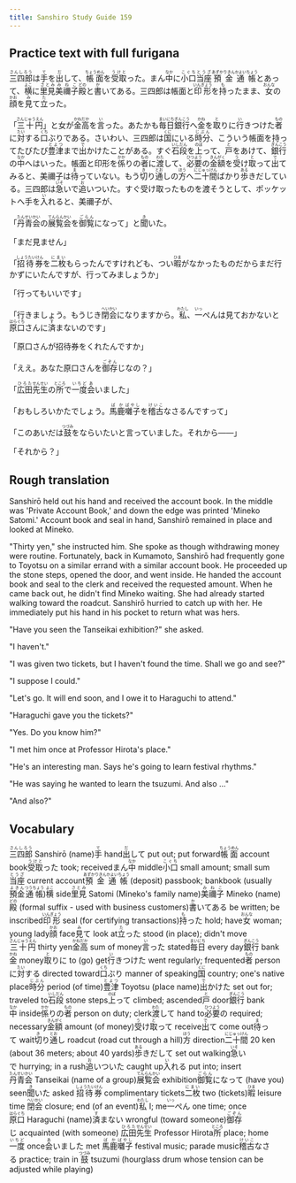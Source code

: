 ```yaml
---
title: Sanshiro Study Guide 159
---
```


## Practice text with full furigana

<p>
<ruby><rb>三四郎</rb><rt>さんしろう</rt></ruby>は<ruby><rb>手</rb><rt>て</rt></ruby>を<ruby><rb>出</rb><rt>だ</rt></ruby>して、<ruby><rb>帳面</rb><rt>ちょうめん</rt></ruby>を<ruby><rb>受取</rb><rt>うけと</rt></ruby>った。まん<ruby><rb>中</rb><rt>なか</rt></ruby>に<ruby><rb>小口</rb><rt>こぐち</rt></ruby><ruby><rb>当座</rb><rt>とうざ</rt></ruby><ruby><rb>預金</rb><rt>あずかりきん</rt></ruby><ruby><rb>通帳</rb><rt>かよいちょう</rt></ruby>とあって、<ruby><rb>横</rb><rt>よこ</rt></ruby>に<ruby><rb>里見</rb><rt>さとみ</rt></ruby><ruby><rb>美禰子</rb><rt>みねこ</rt></ruby><ruby><rb>殿</rb><rt>どの</rt></ruby>と<ruby><rb>書</rb><rt>か</rt></ruby>いてある。三四郎は帳面と<ruby><rb>印形</rb><rt>いんぎょう</rt></ruby>を<ruby><rb>持</rb><rt>も</rt></ruby>ったまま、<ruby><rb>女</rb><rt>おんな</rt></ruby>の<ruby><rb>顔</rb><rt>かお</rt></ruby>を<ruby><rb>見</rb><rt>み</rt></ruby>て<ruby><rb>立</rb><rt>た</rt></ruby>った。
</p>

<p>
「<ruby><rb>三十円</rb><rt>さんじゅうえん</rt></ruby>」と女が<ruby><rb>金高</rb><rt>かねだか</rt></ruby>を<ruby><rb>言</rb><rt>い</rt></ruby>った。あたかも<ruby><rb>毎日</rb><rt>まいにち</rt></ruby><ruby><rb>銀行</rb><rt>ぎんこう</rt></ruby>へ<ruby><rb>金</rb><rt>かね</rt></ruby>を<ruby><rb>取</rb><rt>と</rt></ruby>りに<ruby><rb>行</rb><rt>い</rt></ruby>きつけた<ruby><rb>者</rb><rt>もの</rt></ruby>に<ruby><rb>対</rb><rt>たい</rt></ruby>する<ruby><rb>口</rb><rt>くち</rt></ruby>ぶりである。さいわい、三四郎は<ruby><rb>国</rb><rt>くに</rt></ruby>にいる<ruby><rb>時分</rb><rt>じぶん</rt></ruby>、こういう帳面を持ってたびたび<ruby><rb>豊津</rb><rt>とよつ</rt></ruby>まで<ruby><rb>出</rb><rt>で</rt></ruby>かけたことがある。すぐ<ruby><rb>石段</rb><rt>いしだん</rt></ruby>を<ruby><rb>上</rb><rt>のぼ</rt></ruby>って、<ruby><rb>戸</rb><rt>と</rt></ruby>をあけて、<ruby><rb>銀行</rb><rt>ぎんこう</rt></ruby>の<ruby><rb>中</rb><rt>なか</rt></ruby>へはいった。帳面と印形を<ruby><rb>係</rb><rt>かか</rt></ruby>りの<ruby><rb>者</rb><rt>もの</rt></ruby>に<ruby><rb>渡</rb><rt>わた</rt></ruby>して、<ruby><rb>必要</rb><rt>ひつよう</rt></ruby>の<ruby><rb>金額</rb><rt>きんがく</rt></ruby>を<ruby><rb>受</rb><rt>う</rt></ruby>け<ruby><rb>取</rb><rt>と</rt></ruby>って<ruby><rb>出</rb><rt>で</rt></ruby>てみると、美禰子は<ruby><rb>待</rb><rt>ま</rt></ruby>っていない。もう<ruby><rb>切</rb><rt>き</rt></ruby>り<ruby><rb>通</rb><rt>とお</rt></ruby>しの<ruby><rb>方</rb><rt>ほう</rt></ruby>へ<ruby><rb>二十間</rb><rt>にじゅっけん</rt></ruby>ばかり<ruby><rb>歩</rb><rt>ある</rt></ruby>きだしている。三四郎は<ruby><rb>急</rb><rt>いそ</rt></ruby>いで<ruby><rb>追</rb><rt>お</rt></ruby>いついた。すぐ受け取ったものを渡そうとして、ポッケットへ手を<ruby><rb>入</rb><rt>い</rt></ruby>れると、美禰子が、
</p>

<p>
「<ruby><rb>丹青会</rb><rt>たんせいかい</rt></ruby>の<ruby><rb>展覧会</rb><rt>てんらんかい</rt></ruby>を<ruby><rb>御覧</rb><rt>ごらん</rt></ruby>になって」と<ruby><rb>聞</rb><rt>き</rt></ruby>いた。
</p>

<p>「まだ見ません」</p>
<p>
「<ruby><rb>招待券</rb><rt>しょうたいけん</rt></ruby>を<ruby><rb>二枚</rb><rt>にまい</rt></ruby>もらったんですけれども、つい<ruby><rb>暇</rb><rt>ひま</rt></ruby>がなかったものだからまだ行かずにいたんですが、行ってみましょうか」
</p>

<p>「行ってもいいです」</p>
<p>
「行きましょう。もうじき<ruby><rb>閉会</rb><rt>へいかい</rt></ruby>になりますから。<ruby><rb>私</rb><rt>わたし</rt></ruby>、<ruby><rb>一</rb><rt>いっ</rt></ruby>ぺんは見ておかないと<ruby><rb>原口</rb><rt>はらぐち</rt></ruby>さんに<ruby><rb>済</rb><rt>す</rt></ruby>まないのです」
</p>

<p>「原口さんが招待券をくれたんですか」</p>
<p>
「ええ。あなた原口さんを<ruby><rb>御存</rb><rt>ごぞん</rt></ruby>じなの？」
</p>

<p>
「<ruby><rb>広田</rb><rt>ひろた</rt></ruby><ruby><rb>先生</rb><rt>せんせい</rt></ruby>の<ruby><rb>所</rb><rt>ところ</rt></ruby>で<ruby><rb>一度</rb><rt>いちど</rt></ruby><ruby><rb>会</rb><rt>あ</rt></ruby>いました」
</p>

<p>
「おもしろいかたでしょう。<ruby><rb>馬鹿</rb><rt>ばか</rt></ruby><ruby><rb>囃子</rb><rt>ばやし</rt></ruby>を<ruby><rb>稽古</rb><rt>けいこ</rt></ruby>なさるんですって」
</p>

<p>
「このあいだは<ruby><rb>鼓</rb><rt>つづみ</rt></ruby>をならいたいと言っていました。それから――」
</p>

<p>「それから？」</p>

## Rough translation

Sanshirō held out his hand and received the account book. In the middle was 'Private Account Book,' and down the edge was printed 'Mineko Satomi.' Account book and seal in hand, Sanshirō remained in place and looked at Mineko. 

"Thirty yen," she instructed him. She spoke as though withdrawing money were routine. Fortunately, back in Kumamoto, Sanshirō had frequently gone to Toyotsu on a similar errand with a similar account book. He proceeded up the stone steps, opened the door, and went inside. He handed the account book and seal to the clerk and received the requested amount. When he came back out, he didn't find Mineko waiting. She had already started walking toward the roadcut. Sanshirō hurried to catch up with her. He immediately put his hand in his pocket to return what was hers.

"Have you seen the Tanseikai exhibition?" she asked.

"I haven't."

"I was given two tickets, but I haven't found the time. Shall we go and see?"

"I suppose I could."

"Let's go. It will end soon, and I owe it to Haraguchi to attend."

"Haraguchi gave you the tickets?"

"Yes. Do you know him?"

"I met him once at Professor Hirota's place."

"He's an interesting man. Says he's going to learn festival rhythms."

"He was saying he wanted to learn the tsuzumi. And also ..."

"And also?"                  


## Vocabulary

<p>
<span class="vocabstudy"><ruby><rb>三四郎</rb><rt>さんしろう</rt></ruby>&nbsp;Sanshirō (name)</span><span class="vocabstudy"><ruby><rb>手</rb><rt>て</rt></ruby>&nbsp;hand</span><span class="vocabstudy"><ruby><rb>出</rb><rt>だ</rt></ruby>して&nbsp;put out; put forward</span><span class="vocabstudy"><ruby><rb>帳面</rb><rt>ちょうめん</rt></ruby>&nbsp;account book</span><span class="vocabstudy"><ruby><rb>受取</rb><rt>うけと</rt></ruby>った&nbsp;took; received</span><span class="vocabstudy">まん<ruby><rb>中</rb><rt>なか</rt></ruby>&nbsp;middle</span><span class="vocabstudy"><ruby><rb>小口</rb><rt>こぐち</rt></ruby>&nbsp;small amount; small sum</span><span class="vocabstudy"><ruby><rb>当座</rb><rt>とうざ</rt></ruby>&nbsp;current account</span><span class="vocabstudy"><ruby><rb>預金</rb><rt>あずかりきん</rt></ruby><ruby><rb>通帳</rb><rt>かよいちょう</rt></ruby>&nbsp;(deposit) passbook; bankbook (usually <ruby><rb>預金</rb><rt>よきん</rt></ruby><ruby><rb>通帳</rb><rt>つうちょう</rt></ruby>)</span><span class="vocabstudy"><ruby><rb>横</rb><rt>よこ</rt></ruby>&nbsp;side</span><span class="vocabstudy"><ruby><rb>里見</rb><rt>さとみ</rt></ruby>&nbsp;Satomi (Mineko's family name)</span><span class="vocabstudy"><ruby><rb>美禰子</rb><rt>みねこ</rt></ruby>&nbsp;Mineko (name)</span><span class="vocabstudy"><ruby><rb>殿</rb><rt>どの</rt></ruby>&nbsp;(formal suffix - used with business customers)</span><span class="vocabstudy"><ruby><rb>書</rb><rt>か</rt></ruby>いてある&nbsp;be written; be inscribed</span><span class="vocabstudy"><ruby><rb>印形</rb><rt>いんぎょう</rt></ruby>&nbsp;seal (for certifying transactions)</span><span class="vocabstudy"><ruby><rb>持</rb><rt>も</rt></ruby>った&nbsp;hold; have</span><span class="vocabstudy"><ruby><rb>女</rb><rt>おんな</rt></ruby>&nbsp;woman; young lady</span><span class="vocabstudy"><ruby><rb>顔</rb><rt>かお</rt></ruby>&nbsp;face</span><span class="vocabstudy"><ruby><rb>見</rb><rt>み</rt></ruby>て&nbsp;look at</span><span class="vocabstudy"><ruby><rb>立</rb><rt>た</rt></ruby>った&nbsp;stood (in place); didn't move</span>
<span class="vocabstudy"><ruby><rb>三十円</rb><rt>さんじゅうえん</rt></ruby>&nbsp;thirty yen</span><span class="vocabstudy"><ruby><rb>金高</rb><rt>かねだか</rt></ruby>&nbsp;sum of money</span><span class="vocabstudy"><ruby><rb>言</rb><rt>い</rt></ruby>った&nbsp;stated</span><span class="vocabstudy"><ruby><rb>毎日</rb><rt>まいにち</rt></ruby>&nbsp;every day</span><span class="vocabstudy"><ruby><rb>銀行</rb><rt>ぎんこう</rt></ruby>&nbsp;bank</span><span class="vocabstudy"><ruby><rb>金</rb><rt>かね</rt></ruby>&nbsp;money</span><span class="vocabstudy"><ruby><rb>取</rb><rt>と</rt></ruby>りに&nbsp;to (go) get</span><span class="vocabstudy"><ruby><rb>行</rb><rt>い</rt></ruby>きつけた&nbsp;went regularly; frequented</span><span class="vocabstudy"><ruby><rb>者</rb><rt>もの</rt></ruby>&nbsp;person</span><span class="vocabstudy">に<ruby><rb>対</rb><rt>たい</rt></ruby>する&nbsp;directed toward</span><span class="vocabstudy"><ruby><rb>口</rb><rt>くち</rt></ruby>ぶり&nbsp;manner of speaking</span><span class="vocabstudy"><ruby><rb>国</rb><rt>くに</rt></ruby>&nbsp;country; one's native place</span><span class="vocabstudy"><ruby><rb>時分</rb><rt>じぶん</rt></ruby>&nbsp;period (of time)</span><span class="vocabstudy"><ruby><rb>豊津</rb><rt>とよつ</rt></ruby>&nbsp;Toyotsu (place name)</span><span class="vocabstudy"><ruby><rb>出</rb><rt>で</rt></ruby>かけた&nbsp;set out for; traveled to</span><span class="vocabstudy"><ruby><rb>石段</rb><rt>いしだん</rt></ruby>&nbsp;stone steps</span><span class="vocabstudy"><ruby><rb>上</rb><rt>のぼ</rt></ruby>って&nbsp;climbed; ascended</span><span class="vocabstudy"><ruby><rb>戸</rb><rt>と</rt></ruby>&nbsp;door</span><span class="vocabstudy"><ruby><rb>銀行</rb><rt>ぎんこう</rt></ruby>&nbsp;bank</span><span class="vocabstudy"><ruby><rb>中</rb><rt>なか</rt></ruby>&nbsp;inside</span><span class="vocabstudy"><ruby><rb>係</rb><rt>かか</rt></ruby>りの<ruby><rb>者</rb><rt>もの</rt></ruby>&nbsp;person on duty; clerk</span><span class="vocabstudy"><ruby><rb>渡</rb><rt>わた</rt></ruby>して&nbsp;hand to</span><span class="vocabstudy"><ruby><rb>必要</rb><rt>ひつよう</rt></ruby>の&nbsp;required; necessary</span><span class="vocabstudy"><ruby><rb>金額</rb><rt>きんがく</rt></ruby>&nbsp;amount (of money)</span><span class="vocabstudy"><ruby><rb>受</rb><rt>う</rt></ruby>け<ruby><rb>取</rb><rt>と</rt></ruby>って&nbsp;receive</span><span class="vocabstudy"><ruby><rb>出</rb><rt>で</rt></ruby>て&nbsp;come out</span><span class="vocabstudy"><ruby><rb>待</rb><rt>ま</rt></ruby>って&nbsp;wait</span><span class="vocabstudy"><ruby><rb>切</rb><rt>き</rt></ruby>り<ruby><rb>通</rb><rt>とお</rt></ruby>し&nbsp;roadcut (road cut through a hill)</span><span class="vocabstudy"><ruby><rb>方</rb><rt>ほう</rt></ruby>&nbsp;direction</span><span class="vocabstudy"><ruby><rb>二十間</rb><rt>にじゅっけん</rt></ruby>&nbsp;20 ken (about 36 meters; about 40 yards)</span><span class="vocabstudy"><ruby><rb>歩</rb><rt>ある</rt></ruby>きだして&nbsp;set out walking</span><span class="vocabstudy"><ruby><rb>急</rb><rt>いそ</rt></ruby>いで&nbsp;hurrying; in a rush</span><span class="vocabstudy"><ruby><rb>追</rb><rt>お</rt></ruby>いついた&nbsp;caught up</span><span class="vocabstudy"><ruby><rb>入</rb><rt>い</rt></ruby>れる&nbsp;put into; insert</span>
<span class="vocabstudy"><ruby><rb>丹青会</rb><rt>たんせいかい</rt></ruby>&nbsp;Tanseikai (name of a group)</span><span class="vocabstudy"><ruby><rb>展覧会</rb><rt>てんらんかい</rt></ruby>&nbsp;exhibition</span><span class="vocabstudy"><ruby><rb>御覧</rb><rt>ごらん</rt></ruby>になって&nbsp;(have you) seen</span><span class="vocabstudy"><ruby><rb>聞</rb><rt>き</rt></ruby>いた&nbsp;asked</span>
<span class="vocabstudy"><ruby><rb>招待券</rb><rt>しょうたいけん</rt></ruby>&nbsp;complimentary tickets</span><span class="vocabstudy"><ruby><rb>二枚</rb><rt>にまい</rt></ruby>&nbsp;two (tickets)</span><span class="vocabstudy"><ruby><rb>暇</rb><rt>ひま</rt></ruby>&nbsp;leisure time</span>
<span class="vocabstudy"><ruby><rb>閉会</rb><rt>へいかい</rt></ruby>&nbsp;closure; end (of an event)</span><span class="vocabstudy"><ruby><rb>私</rb><rt>わたし</rt></ruby>&nbsp;I; me</span><span class="vocabstudy"><ruby><rb>一</rb><rt>いっ</rt></ruby>ぺん&nbsp;one time; once</span><span class="vocabstudy"><ruby><rb>原口</rb><rt>はらぐち</rt></ruby>&nbsp;Haraguchi (name)</span><span class="vocabstudy"><ruby><rb>済</rb><rt>す</rt></ruby>まない&nbsp;wrongful (toward someone)</span>
<span class="vocabstudy"><ruby><rb>御存</rb><rt>ごぞん</rt></ruby>じ&nbsp;acquainted (with someone)</span>
<span class="vocabstudy"><ruby><rb>広田</rb><rt>ひろた</rt></ruby><ruby><rb>先生</rb><rt>せんせい</rt></ruby>&nbsp;Professor Hirota</span><span class="vocabstudy"><ruby><rb>所</rb><rt>ところ</rt></ruby>&nbsp;place; home</span><span class="vocabstudy"><ruby><rb>一度</rb><rt>いちど</rt></ruby>&nbsp;once</span><span class="vocabstudy"><ruby><rb>会</rb><rt>あ</rt></ruby>いました&nbsp;met</span>
<span class="vocabstudy"><ruby><rb>馬鹿</rb><rt>ばか</rt></ruby><ruby><rb>囃子</rb><rt>ばやし</rt></ruby>&nbsp;festival music; parade music</span><span class="vocabstudy"><ruby><rb>稽古</rb><rt>けいこ</rt></ruby>なさる&nbsp;practice; train in</span>
<span class="vocabstudy"><ruby><rb>鼓</rb><rt>つづみ</rt></ruby>&nbsp;tsuzumi (hourglass drum whose tension can be adjusted while playing)</span>
</p>
